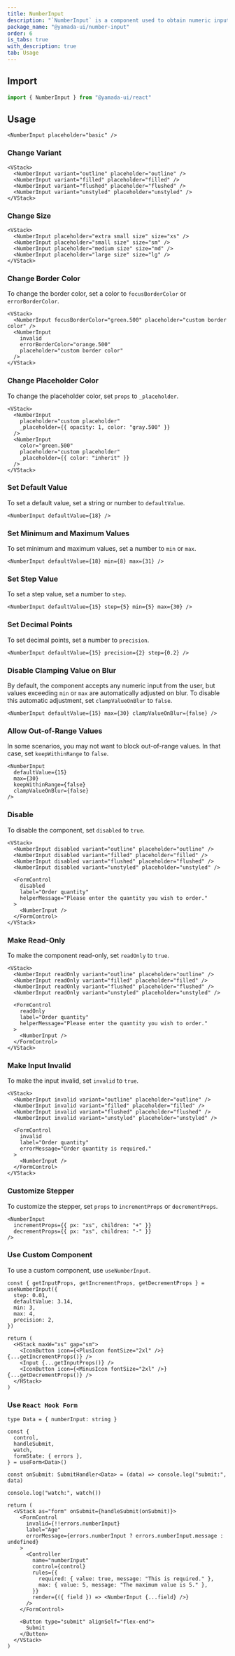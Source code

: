 ```yaml
---
title: NumberInput
description: "`NumberInput` is a component used to obtain numeric input from the user."
package_name: "@yamada-ui/number-input"
order: 6
is_tabs: true
with_description: true
tab: Usage
---
```


## Import

```ts
import { NumberInput } from "@yamada-ui/react"
```

## Usage

```tsx
<NumberInput placeholder="basic" />
```

### Change Variant

```tsx
<VStack>
  <NumberInput variant="outline" placeholder="outline" />
  <NumberInput variant="filled" placeholder="filled" />
  <NumberInput variant="flushed" placeholder="flushed" />
  <NumberInput variant="unstyled" placeholder="unstyled" />
</VStack>
```

### Change Size

```tsx
<VStack>
  <NumberInput placeholder="extra small size" size="xs" />
  <NumberInput placeholder="small size" size="sm" />
  <NumberInput placeholder="medium size" size="md" />
  <NumberInput placeholder="large size" size="lg" />
</VStack>
```

### Change Border Color

To change the border color, set a color to `focusBorderColor` or `errorBorderColor`.

```tsx
<VStack>
  <NumberInput focusBorderColor="green.500" placeholder="custom border color" />
  <NumberInput
    invalid
    errorBorderColor="orange.500"
    placeholder="custom border color"
  />
</VStack>
```

### Change Placeholder Color

To change the placeholder color, set `props` to `_placeholder`.

```tsx
<VStack>
  <NumberInput
    placeholder="custom placeholder"
    _placeholder={{ opacity: 1, color: "gray.500" }}
  />
  <NumberInput
    color="green.500"
    placeholder="custom placeholder"
    _placeholder={{ color: "inherit" }}
  />
</VStack>
```

### Set Default Value

To set a default value, set a string or number to `defaultValue`.

```tsx
<NumberInput defaultValue={18} />
```

### Set Minimum and Maximum Values

To set minimum and maximum values, set a number to `min` or `max`.

```tsx
<NumberInput defaultValue={18} min={8} max={31} />
```

### Set Step Value

To set a step value, set a number to `step`.

```tsx
<NumberInput defaultValue={15} step={5} min={5} max={30} />
```

### Set Decimal Points

To set decimal points, set a number to `precision`.

```tsx
<NumberInput defaultValue={15} precision={2} step={0.2} />
```

### Disable Clamping Value on Blur

By default, the component accepts any numeric input from the user, but values exceeding `min` or `max` are automatically adjusted on blur. To disable this automatic adjustment, set `clampValueOnBlur` to `false`.

```tsx
<NumberInput defaultValue={15} max={30} clampValueOnBlur={false} />
```

### Allow Out-of-Range Values

In some scenarios, you may not want to block out-of-range values. In that case, set `keepWithinRange` to `false`.

```tsx
<NumberInput
  defaultValue={15}
  max={30}
  keepWithinRange={false}
  clampValueOnBlur={false}
/>
```

### Disable

To disable the component, set `disabled` to `true`.

```tsx
<VStack>
  <NumberInput disabled variant="outline" placeholder="outline" />
  <NumberInput disabled variant="filled" placeholder="filled" />
  <NumberInput disabled variant="flushed" placeholder="flushed" />
  <NumberInput disabled variant="unstyled" placeholder="unstyled" />

  <FormControl
    disabled
    label="Order quantity"
    helperMessage="Please enter the quantity you wish to order."
  >
    <NumberInput />
  </FormControl>
</VStack>
```

### Make Read-Only

To make the component read-only, set `readOnly` to `true`.

```tsx
<VStack>
  <NumberInput readOnly variant="outline" placeholder="outline" />
  <NumberInput readOnly variant="filled" placeholder="filled" />
  <NumberInput readOnly variant="flushed" placeholder="flushed" />
  <NumberInput readOnly variant="unstyled" placeholder="unstyled" />

  <FormControl
    readOnly
    label="Order quantity"
    helperMessage="Please enter the quantity you wish to order."
  >
    <NumberInput />
  </FormControl>
</VStack>
```

### Make Input Invalid

To make the input invalid, set `invalid` to `true`.

```tsx
<VStack>
  <NumberInput invalid variant="outline" placeholder="outline" />
  <NumberInput invalid variant="filled" placeholder="filled" />
  <NumberInput invalid variant="flushed" placeholder="flushed" />
  <NumberInput invalid variant="unstyled" placeholder="unstyled" />

  <FormControl
    invalid
    label="Order quantity"
    errorMessage="Order quantity is required."
  >
    <NumberInput />
  </FormControl>
</VStack>
```

### Customize Stepper

To customize the stepper, set `props` to `incrementProps` or `decrementProps`.

```tsx
<NumberInput
  incrementProps={{ px: "xs", children: "+" }}
  decrementProps={{ px: "xs", children: "-" }}
/>
```

### Use Custom Component

To use a custom component, use `useNumberInput`.

```tsx functional=true
const { getInputProps, getIncrementProps, getDecrementProps } = useNumberInput({
  step: 0.01,
  defaultValue: 3.14,
  min: 3,
  max: 4,
  precision: 2,
})

return (
  <HStack maxW="xs" gap="sm">
    <IconButton icon={<PlusIcon fontSize="2xl" />} {...getIncrementProps()} />
    <Input {...getInputProps()} />
    <IconButton icon={<MinusIcon fontSize="2xl" />} {...getDecrementProps()} />
  </HStack>
)
```

### Use `React Hook Form`

```tsx functional=true
type Data = { numberInput: string }

const {
  control,
  handleSubmit,
  watch,
  formState: { errors },
} = useForm<Data>()

const onSubmit: SubmitHandler<Data> = (data) => console.log("submit:", data)

console.log("watch:", watch())

return (
  <VStack as="form" onSubmit={handleSubmit(onSubmit)}>
    <FormControl
      invalid={!!errors.numberInput}
      label="Age"
      errorMessage={errors.numberInput ? errors.numberInput.message : undefined}
    >
      <Controller
        name="numberInput"
        control={control}
        rules={{
          required: { value: true, message: "This is required." },
          max: { value: 5, message: "The maximum value is 5." },
        }}
        render={({ field }) => <NumberInput {...field} />}
      />
    </FormControl>

    <Button type="submit" alignSelf="flex-end">
      Submit
    </Button>
  </VStack>
)
```
